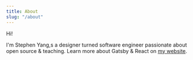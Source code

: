 ```yaml
---
title: About
slug: "/about"
---
```


Hi!

I'm Stephen Yang,s a designer turned software engineer passionate about open source & teaching. Learn more about Gatsby & React on [my website](https://www.lekoarts.de?utm_source=minimal-blog&utm_medium=Starter).
